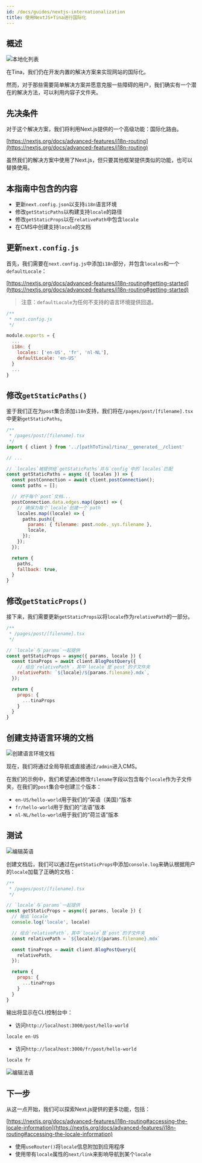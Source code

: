```yaml
---
id: /docs/guides/nextjs-internationalization
title: 使用NextJS+Tina进行国际化
---
```


## 概述

![本地化列表](/img/docs/i18n/lang-folders.png)

在Tina，我们仍在开发内置的解决方案来实现网站的国际化。

然而，对于那些需要简单解决方案并愿意克服一些障碍的用户，我们确实有一个潜在的解决方法，可以利用内容子文件夹。

## 先决条件

对于这个解决方案，我们将利用Next.js提供的一个高级功能：国际化路由。

[https://nextjs.org/docs/advanced-features/i18n-routing](https://nextjs.org/docs/advanced-features/i18n-routing)

虽然我们的解决方案中使用了Next.js，但只要其他框架提供类似的功能，也可以替换使用。

## 本指南中包含的内容

* 更新`next.config.json`以支持`i18n`语言环境
* 修改`getStaticPaths`以构建支持`locale`的路径
* 修改`getStaticProps`以在`relativePath`中包含`locale`
* 在CMS中创建支持`locale`的文档

## 更新`next.config.js`

首先，我们需要在`next.config.js`中添加`i18n`部分，并包含`locales`和一个`defaultLocale`：

[https://nextjs.org/docs/advanced-features/i18n-routing#getting-started](https://nextjs.org/docs/advanced-features/i18n-routing#getting-started)

> 注意：`defaultLocale`为任何不支持的语言环境提供回退。

```js
/**
 * next.config.js
 */

module.exports = {
  ...
  i18n: {
    locales: ['en-US', 'fr', 'nl-NL'],
    defaultLocale: 'en-US'
  }
  ...
}
```

## 修改`getStaticPaths()`

鉴于我们正在为`post`集合添加`i18n`支持，我们将在`/pages/post/[filename].tsx`中更新`getStaticPaths`。

```js
/**
 * /pages/post/[filename].tsx
 */
import { client } from '../[pathToTina]/tina/__generated__/client'

// ...

// `locales`被提供给`getStaticPaths`并与`config`中的`locales`匹配
const getStaticPaths = async ({ locales }) => {
  const postConnection = await client.postConnection();
  const paths = [];

  // 对于每个`post`文档...
  postConnection.data.edges.map((post) => {
    // 确保为每个`locale`创建一个`path`
    locales.map((locale) => {
      paths.push({
        params: { filename: post.node._sys.filename },
        locale,
      });
    });
  });

  return {
    paths,
    fallback: true,
  }
}
```

## 修改`getStaticProps()`

接下来，我们需要更新`getStaticProps`以将`locale`作为`relativePath`的一部分。

```js
/**
 * /pages/post/[filename].tsx
 */

// `locale`与`params`一起提供
const getStaticProps = async({ params, locale }) {
  const tinaProps = await client.BlogPostQuery({
    // 组合`relativePath`，其中`locale`是`post`的子文件夹
    relativePath: `${locale}/${params.filename}.mdx`,
  });

  return {
    props: {
      ...tinaProps
    }
  }
}
```

## 创建支持语言环境的文档

![创建语言环境文档](/img/docs/nextjs-internationalization/subfolder-create-new.png)

现在，我们将通过全局导航或直接通过`/admin`进入CMS。

在我们的示例中，我们希望通过修改`filename`字段以包含每个`locale`作为子文件夹，在我们的`post`集合中创建三个版本：

* `en-US/hello-world`用于我们的“英语（美国）”版本
* `fr/hello-world`用于我们的“法语”版本
* `nl-NL/hello-world`用于我们的“荷兰语”版本

## 测试

![编辑英语](/img/docs/nextjs-internationalization/subfolder-edit-en.png)

创建文档后，我们可以通过在`getStaticProps`中添加`console.log`来确认根据用户的`locale`加载了正确的文档：

```js
/**
 * /pages/post/[filename].tsx
 */

// `locale`与`params`一起提供
const getStaticProps = async({ params, locale }) {
  // 输出`locale`
  console.log('locale', locale)

  // 组合`relativePath`，其中`locale`是`post`的子文件夹
  const relativePath = `${locale}/${params.filename}.mdx`

  const tinaProps = await client.BlogPostQuery({
    relativePath,
  });

  return {
    props: {
      ...tinaProps
    }
  }
}
```

输出将显示在CLI控制台中：

* 访问`http://localhost:3000/post/hello-world`

```bash
locale en-US
```

* 访问`http://localhost:3000/fr/post/hello-world`

```bash
locale fr
```

![编辑法语](/img/docs/fr/subfolder-edit-fr.png)

## 下一步

从这一点开始，我们可以探索Next.js提供的更多功能，包括：

[https://nextjs.org/docs/advanced-features/i18n-routing#accessing-the-locale-information](https://nextjs.org/docs/advanced-features/i18n-routing#accessing-the-locale-information)

* 使用`useRouter()`将`locale`信息附加到应用程序
* 使用带有`locale`属性的`next/link`来影响导航到某个`locale`